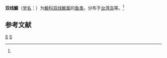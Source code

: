 {{Speciesbox 
| genus = Diplogrammus
| species = xenicus
| image = KobuNRf.jpg
| authority = (Jordan et Thompson, 1914)<ref name='id8122'>{{cite web| url =http://www.bioinfo.cn/db05/BjdwSpecies.php?action=view&id=8122| title =双线䲗| work =《中国动物物种编目数据库》| publisher =中国科学院微生物研究所| author =中国科学院动物研究所| accessdate =2009-04-16| deadurl =yes| archiveurl =https://web.archive.org/web/20160305013730/http://www.bioinfo.cn/db05/BjdwSpecies.php?action=view&id=8122| archivedate =2016-03-05}}</ref>
}}

'''双线䲗'''（[[学名|学名]]：{{lang|la|''Diplogrammus xenicus''}}）为[[䲗科|䲗科]][[双线䲗属|双线䲗属]]的[[鱼类|鱼类]]。分布于[[台湾岛|台湾岛]]等。<ref name='id8122'/>

== 参考文献 ==
{{reflist}}

{{Taxonbar|from=Q1043466}}

[[Category:双线䲗属|S]]
[[Category:1914年描述的鱼类|S]]